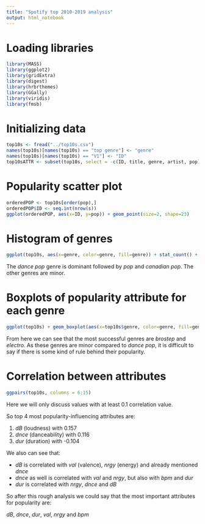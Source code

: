 ```yaml
---
title: "Spotify top 2010-2019 analysis"
output: html_notebook
---
```

# Loading libraries
```r
library(MASS)
library(ggplot2)
library(gridExtra)
library(digest)
library(hrbrthemes)
library(GGally)
library(viridis)
library(fmsb)
```

# Initializing data
```r
top10s <- fread("../top10s.csv")
names(top10s)[names(top10s) == "top genre"] <- "genre"
names(top10s)[names(top10s) == "V1"] <- "ID"
top10sATTR <- subset(top10s, select = -c(ID, title, genre, artist, pop))
```

# Popularity scatter plot
```r
orderedPOP <- top10s[order(pop),]
orderedPOP$ID <- seq.int(nrow(s))
ggplot(orderedPOP, aes(x=ID, y=pop)) + geom_point(size=2, shape=23)
```

# Histogram of genres
```r
ggplot(top10s, aes(x=genre, color=genre, fill=genre)) + stat_count() + theme(axis.text.x=element_blank())
```
The *dance pop* genre is dominant followed by *pop* and *canadian pop*. The other genres are minor.

# Boxplots of popularity attribute for each genre
```r
ggplot(top10s) + geom_boxplot(aes(x=top10s$genre, color=genre, fill=genre, y=top10s$pop)) + labs(x="genre", y="popularity") + theme(axis.text.x=element_blank())
```
From here we can see that the most successful genres are *brostep* and *electro*. As these genres are minor compared to *dance pop*, it is difficult to say if there is some kind of rule behind their popularity.

# Correlation between attributes
```r
ggpairs(top10s, columns = 6:15)
```
Here we will only discuss values with at least 0.1 correlation value.

So top 4 most popularity-influencing attributes are:

1. *dB* (loudness) with 0.157
2. *dnce* (danceability) with 0.116
3. *dur* (duration) with -0.104

We also can see that:

* *dB* is correlated with *val* (valence), *nrgy* (energy) and already mentioned *dnce*
* *dnce* as well is correlated with *val* and *nrgy*, but also with *bpm* and *dur*
* *dur* is correlated with *nrgy*, *dnce* and *dB*

So after this rough analysis we could say that the most important attributes for popularity are:

*dB*, *dnce*, *dur*, *val*, *nrgy* and *bpm*
